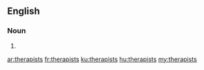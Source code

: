 ==English==

===Noun===
{{head|en|plural}}

# {{plural of|therapist|lang=en}}

[[ar:therapists]]
[[fr:therapists]]
[[ku:therapists]]
[[hu:therapists]]
[[my:therapists]]